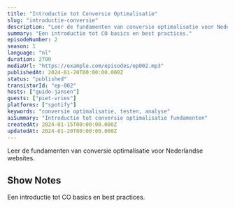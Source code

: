```yaml
---
title: "Introductie tot Conversie Optimalisatie"
slug: "introductie-conversie"
description: "Leer de fundamenten van conversie optimalisatie voor Nederlandse websites."
summary: "Een introductie tot CO basics en best practices."
episodeNumber: 2
season: 1
language: "nl"
duration: 2700
mediaUrl: "https://example.com/episodes/ep002.mp3"
publishedAt: 2024-01-20T00:00:00.000Z
status: "published"
transistorId: "ep-002"
hosts: ["guido-jansen"]
guests: ["piet-vries"]
platforms: ["spotify"]
keywords: "conversie optimalisatie, testen, analyse"
aiSummary: "Introductie tot conversie optimalisatie fundamenten"
createdAt: 2024-01-15T00:00:00.000Z
updatedAt: 2024-01-20T00:00:00.000Z
---
```


Leer de fundamenten van conversie optimalisatie voor Nederlandse websites.

## Show Notes

Een introductie tot CO basics en best practices.
